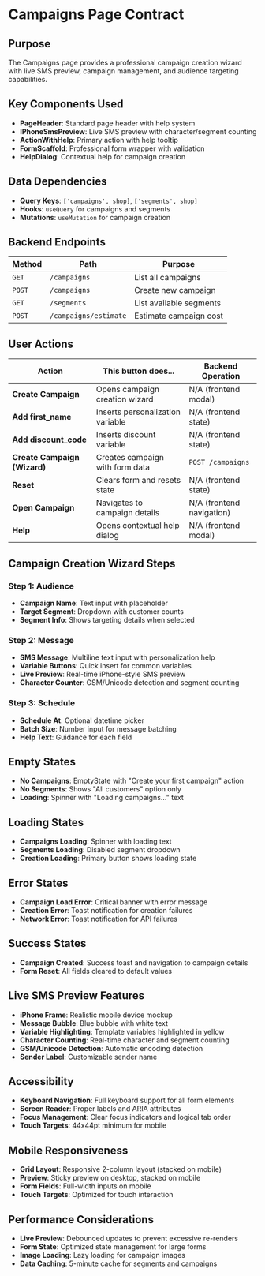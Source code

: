 # Campaigns Page Contract

## Purpose
The Campaigns page provides a professional campaign creation wizard with live SMS preview, campaign management, and audience targeting capabilities.

## Key Components Used
- **PageHeader**: Standard page header with help system
- **IPhoneSmsPreview**: Live SMS preview with character/segment counting
- **ActionWithHelp**: Primary action with help tooltip
- **FormScaffold**: Professional form wrapper with validation
- **HelpDialog**: Contextual help for campaign creation

## Data Dependencies
- **Query Keys**: `['campaigns', shop]`, `['segments', shop]`
- **Hooks**: `useQuery` for campaigns and segments
- **Mutations**: `useMutation` for campaign creation

## Backend Endpoints
| Method | Path | Purpose |
|--------|------|---------|
| `GET` | `/campaigns` | List all campaigns |
| `POST` | `/campaigns` | Create new campaign |
| `GET` | `/segments` | List available segments |
| `POST` | `/campaigns/estimate` | Estimate campaign cost |

## User Actions
| Action | This button does... | Backend Operation |
|--------|-------------------|-------------------|
| **Create Campaign** | Opens campaign creation wizard | N/A (frontend modal) |
| **Add first_name** | Inserts personalization variable | N/A (frontend state) |
| **Add discount_code** | Inserts discount variable | N/A (frontend state) |
| **Create Campaign (Wizard)** | Creates campaign with form data | `POST /campaigns` |
| **Reset** | Clears form and resets state | N/A (frontend state) |
| **Open Campaign** | Navigates to campaign details | N/A (frontend navigation) |
| **Help** | Opens contextual help dialog | N/A (frontend modal) |

## Campaign Creation Wizard Steps

### Step 1: Audience
- **Campaign Name**: Text input with placeholder
- **Target Segment**: Dropdown with customer counts
- **Segment Info**: Shows targeting details when selected

### Step 2: Message
- **SMS Message**: Multiline text input with personalization help
- **Variable Buttons**: Quick insert for common variables
- **Live Preview**: Real-time iPhone-style SMS preview
- **Character Counter**: GSM/Unicode detection and segment counting

### Step 3: Schedule
- **Schedule At**: Optional datetime picker
- **Batch Size**: Number input for message batching
- **Help Text**: Guidance for each field

## Empty States
- **No Campaigns**: EmptyState with "Create your first campaign" action
- **No Segments**: Shows "All customers" option only
- **Loading**: Spinner with "Loading campaigns..." text

## Loading States
- **Campaigns Loading**: Spinner with loading text
- **Segments Loading**: Disabled segment dropdown
- **Creation Loading**: Primary button shows loading state

## Error States
- **Campaign Load Error**: Critical banner with error message
- **Creation Error**: Toast notification for creation failures
- **Network Error**: Toast notification for API failures

## Success States
- **Campaign Created**: Success toast and navigation to campaign details
- **Form Reset**: All fields cleared to default values

## Live SMS Preview Features
- **iPhone Frame**: Realistic mobile device mockup
- **Message Bubble**: Blue bubble with white text
- **Variable Highlighting**: Template variables highlighted in yellow
- **Character Counting**: Real-time character and segment counting
- **GSM/Unicode Detection**: Automatic encoding detection
- **Sender Label**: Customizable sender name

## Accessibility
- **Keyboard Navigation**: Full keyboard support for all form elements
- **Screen Reader**: Proper labels and ARIA attributes
- **Focus Management**: Clear focus indicators and logical tab order
- **Touch Targets**: 44x44pt minimum for mobile

## Mobile Responsiveness
- **Grid Layout**: Responsive 2-column layout (stacked on mobile)
- **Preview**: Sticky preview on desktop, stacked on mobile
- **Form Fields**: Full-width inputs on mobile
- **Touch Targets**: Optimized for touch interaction

## Performance Considerations
- **Live Preview**: Debounced updates to prevent excessive re-renders
- **Form State**: Optimized state management for large forms
- **Image Loading**: Lazy loading for campaign images
- **Data Caching**: 5-minute cache for segments and campaigns